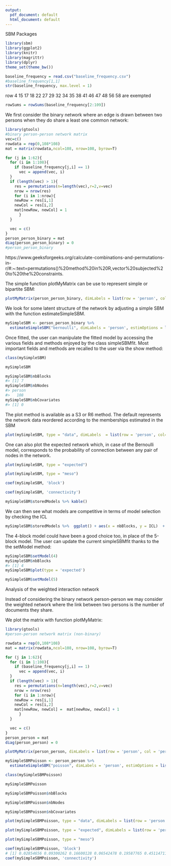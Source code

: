 ```yaml
---
output:
  pdf_document: default
  html_document: default
---
```


SBM Packages

```r
library(sbm)
library(ggplot2)
library(knitr)
library(magrittr)
library(dplyr)
theme_set(theme_bw())
```

```r
baseline_frequency = read.csv("baseline_frequency.csv")
#baseline_frequency[1,1]
str(baseline_frequency, max.level = 1) 
```
row 4 15 17 18 22 27 29 32 34 35 38 41 46 47 48 56 58 are exempted
```r
rowSums = rowSums(baseline_frequency[2:109])
```


We first consider the binary network where an edge is drawn between two persons when they do share a least one common network:
```r
library(gtools)
#binary person-person network matrix
vec=c()
rowdata = rep(0,108*108)
mat = matrix(rowdata,ncol=108, nrow=108, byrow=T)

for (j in 1:62){
  for (i in 1:108){
    if (baseline_frequency[j,i] == 1)
      vec = append(vec, i)
  }
  if (length(vec) > 1){
    res = permutations(n=length(vec),r=2,v=vec)
    nrow = nrow(res)
    for (i in 1:nrow){
    newRow = res[i,1]
    newCol = res[i,2]
    mat[newRow, newCol] = 1
      }
  }

  vec = c()
}
person_person_binary = mat
diag(person_person_binary) = 0
#person_person_binary

```

https://www.geeksforgeeks.org/calculate-combinations-and-permutations-in-r/#:~:text=permutations()%20method%20in%20R,vector%20subjected%20to%20the%20constraints.


The simple function plotMyMatrix can be use to represent simple or bipartite SBM:
```r
plotMyMatrix(person_person_binary, dimLabels = list(row = 'person', col = 'person') )
```

We look for some latent structure of the network by adjusting a simple SBM with the function estimateSimpleSBM.

```r
mySimpleSBM <- person_person_binary %>% 
  estimateSimpleSBM("bernoulli", dimLabels = 'person', estimOptions = list(verbosity = 0, plot = FALSE))
```

Once fitted, the user can manipulate the fitted model by accessing the various fields and methods enjoyed by the class simpleSBMfit. Most important fields and methods are recalled to the user via the show method:
```r
class(mySimpleSBM)

mySimpleSBM
```

```r
mySimpleSBM$nbBlocks
#> [1] 7
mySimpleSBM$nbNodes
#> person
#>   108
mySimpleSBM$nbCovariates
#> [1] 0
```

The plot method is available as a S3 or R6 method. The default represents the network data reordered according to the memberships estimated in the SBM
```r
plot(mySimpleSBM, type = "data", dimLabels  = list(row = 'person', col= 'person'))

```
One can also plot the expected network which, in case of the Bernoulli model, corresponds to the probability of connection between any pair of nodes in the network.
```r
plot(mySimpleSBM, type = "expected")
```

```r
plot(mySimpleSBM, type = "meso")
```

```r
coef(mySimpleSBM, 'block')

coef(mySimpleSBM, 'connectivity')
```

```r
mySimpleSBM$storedModels %>% kable()
```

We can then see what models are competitive in terms of model selection by checking the ICL
```r
mySimpleSBM$storedModels %>%  ggplot() + aes(x = nbBlocks, y = ICL)  + geom_line() + geom_point(alpha = 0.5)

```
The 4-block model could have been a good choice too, in place of the 5-block model. The user can update the current simpleSBMfit thanks to the the setModel method:
```r
mySimpleSBM$setModel(4)
mySimpleSBM$nbBlocks
#> [1] 4
mySimpleSBM$plot(type = 'expected')
```

```r
mySimpleSBM$setModel(5)
```

Analysis of the weighted interaction network

Instead of considering the binary network person-person we may consider the weighted network where the link between two persons is the number of documents they share.

We plot the matrix with function plotMyMatrix:

```r
library(gtools)
#person-person network matrix (non-binary)

rowdata = rep(0,108*108)
mat = matrix(rowdata,ncol=108, nrow=108, byrow=T)

for (j in 1:62){
  for (i in 1:108){
    if (baseline_frequency[j,i] == 1)
      vec = append(vec, i)
  }
  if (length(vec) > 1){
    res = permutations(n=length(vec),r=2,v=vec)
    nrow = nrow(res)
    for (i in 1:nrow){
    newRow = res[i,1]
    newCol = res[i,2]
    mat[newRow, newCol] =  mat[newRow, newCol] + 1
      }
  }

  vec = c()
}
person_person = mat
diag(person_person) = 0

```

```r

plotMyMatrix(person_person, dimLabels = list(row = 'person', col = 'person'))

```

```r
mySimpleSBMPoisson <- person_person %>% 
  estimateSimpleSBM("poisson", dimLabels = 'person', estimOptions = list(verbosity = 0, plot = FALSE))
```

```r
class(mySimpleSBMPoisson)

mySimpleSBMPoisson
```

```r
mySimpleSBMPoisson$nbBlocks

mySimpleSBMPoisson$nbNodes

mySimpleSBMPoisson$nbCovariates

```

```r
plot(mySimpleSBMPoisson, type = "data", dimLabels = list(row = 'person', col= 'person'))

```

```r
plot(mySimpleSBMPoisson, type = "expected", dimLabels = list(row = 'person', col= 'person'))

```

```r
plot(mySimpleSBMPoisson, type = "meso")
```

```r
coef(mySimpleSBMPoisson, 'block')
# [1] 0.02854656 0.09300262 0.16600128 0.06542478 0.19587765 0.45114711
coef(mySimpleSBMPoisson, 'connectivity')
```




